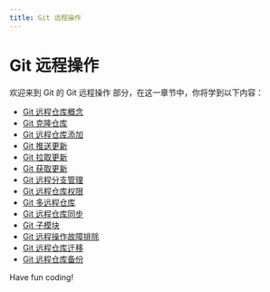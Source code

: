 ```yaml
---
title: Git 远程操作
---
```


# Git 远程操作

欢迎来到 Git 的 Git 远程操作 部分，在这一章节中，你将学到以下内容：

- [Git 远程仓库概念](./0-git-remote-repository-concept.mdx)
- [Git 克隆仓库](./1-git-clone-repository.mdx)
- [Git 远程仓库添加](./2-git-remote-repository-add.mdx)
- [Git 推送更新](./3-git-push-updates.mdx)
- [Git 拉取更新](./4-git-pull-update.mdx)
- [Git 获取更新](./5-git-get-updates.mdx)
- [Git 远程分支管理](./6-git-remote-branch-management.mdx)
- [Git 远程仓库权限](./7-git-remote-repository-permissions.mdx)
- [Git 多远程仓库](./8-git-multi-remote-repository.mdx)
- [Git 远程仓库同步](./9-git-remote-repository-synchronization.mdx)
- [Git 子模块](./10-git-sub-module.mdx)
- [Git 远程操作故障排除](./11-troubleshooting-git-remote-operations.mdx)
- [Git 远程仓库迁移](./12-git-remote-repository-migration.mdx)
- [Git 远程仓库备份](./13-git-remote-repository-backup.mdx)

Have fun coding!